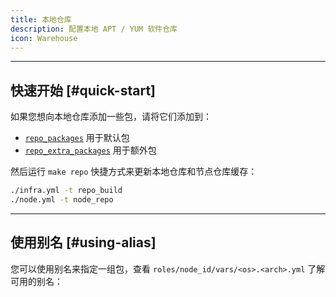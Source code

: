 ```yaml
---
title: 本地仓库
description: 配置本地 APT / YUM 软件仓库
icon: Warehouse
---
```



--------

## 快速开始 [#quick-start]

如果您想向本地仓库添加一些包，请将它们添加到：

- [`repo_packages`](/zh/infra/param#repo_packages) 用于默认包
- [`repo_extra_packages`](/zh/infra/param#repo_extra_packages) 用于额外包

然后运行 `make repo` 快捷方式来更新本地仓库和节点仓库缓存：

```bash title="make repo"
./infra.yml -t repo_build
./node.yml -t node_repo
```



--------

## 使用别名 [#using-alias]

您可以使用别名来指定一组包，查看 `roles/node_id/vars/<os>.<arch>.yml` 了解可用的别名：